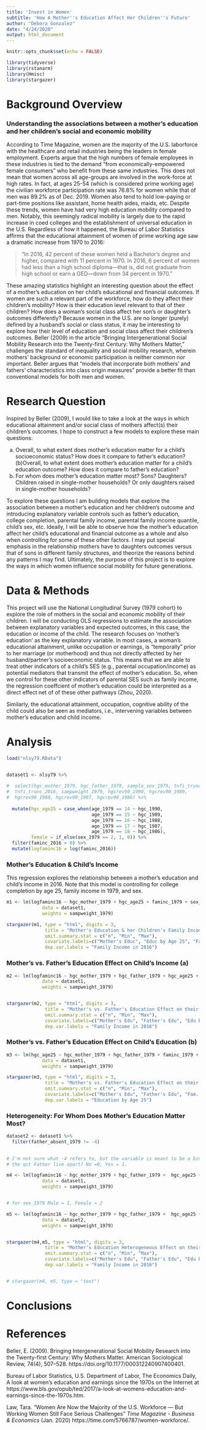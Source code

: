 ```yaml
---
title: 'Invest in Women'
subtitle: 'How A Mother''s Education Affect Her Children''s Future'
author: "Debora Gonzalez"
date: "4/24/2020"
output: html_document
---
```


```r
knitr::opts_chunk$set(echo = FALSE)

library(tidyverse)
library(rstanarm)
library(Hmisc)
library(stargazer)

```

\newpage
# Background Overview

### Understanding the associations between a mother's education and her children's social and economic mobility

According to Time Magazine, women are the majority of the U.S. laborforce with the healthcare and retail industries being the leaders in female employment. Experts argue that the high numbers of female employees in these industries is tied to the demand "from economically-empowered female consumers" who benefit from these same industries. This does not mean that women across all age-groups are involved in the work-force at high rates. In fact, at ages 25-54 (which is considered prime working age) the civilian workforce participation rate was 76.8% for women while that of men was 89.2% as of Dec. 2019. Women also tend to hold low-paying or part-time positions like assistant, home health aides, maids, etc. Despite these trends, women have had very high education mobility compared to men. Notably, this seemingly radical mobility is largely due to the rapid increase in coed colleges and the establishment of universal education in the U.S. Regardless of how it happened, the Bureau of Labor Statistics affirms that the educational attainment of women of prime working age saw a dramatic increase from 1970 to 2016:


<body>
    <blockquote cite="https://www.bls.gov/opub/ted/2017/a-look-at-womens-education-and-earnings-since-the-1970s.htm">
      "In 2016, 42 percent of these women held a Bachelor’s degree and higher, compared with 11 percent in 1970. In 2016, 6 percent of women had less than a high school diploma—that is, did not graduate from high school or earn a GED—down from 34 percent in 1970."
    </blockquote>
</body>


These amazing statistics highlight an interesting question about the effect of a mother's education on her child's educational and financial outcomes. If women are such a relevant part of the workforce, how do they affect their children's mobility? How is their education level relevant to that of their children? How does a woman's social class affect her son's or daughter's outcomes differently? Because women in the U.S. are no longer (purely) defined by a husband's social or class status, it may be interesting to explore how their level of education and social class affect their children's outcomes. Beller (2009) in the article "Bringing Intergenerational Social Mobility Research into the Twenty-first Century: Why Mothers Matter," challenges the standard of inequality and social mobility research, wherein mothers' background or economic participation is neither common nor important. Beller argues that "models that incorporate both mothers' and fathers' characteristics into class origin measures" provide a better fit than conventional models for both men and women.

\newpage
# Research Question


Inspired by Beller (2009), I would like to take a look at the ways in which educational attainment and/or social class of mothers affect(s) their children's outcomes. I hope to construct a few models to explore these main questions:

(a) Overall, to what extent does mother's education matter for a child's socioeconomic status? How does it compare to father's education? 
(b)Overall, to what extent does mother's education matter for a child's education outcome? How does it compare to father's education? 
(c) For whom does mother's education matter most? Sons? Daughters? Children raised in single-mother households? Or only daughters raised in single-mother households?


To explore these questions I am building models that explore the association between a mother's education and her children's outcome and introducing explanatory variable controls such as father's education, college completion, parental family income, parental family income quantile, child's sex, etc. Ideally, I will be able to observe how the mother's education affect her child's educational and financial outcome as a whole and also when controlling for some of these other factors. I may put special emphasis in the relationship mothers have to daughters outcomes versus that of sons in different family structures, and theorize the reasons behind any patterns I may find. Ultimately, the purpose of this project is to explore the ways in which women influence social mobility for future generations.

\newpage

# Data & Methods

This project will use the National Longitudinal Survey (1979 cohort) to explore the role of mothers in the social and economic mobility of their children. I will be conducting OLS regressions to estimate the association between explanatory variables and expected outcomes, in this case, the education or income of the child. The research focuses on 'mother's education' as the key explanatory variable. In most cases, a woman's educational attainment, unlike occupation or earnings, is "temporally" prior to her marriage (or motherhood) and thus not directly affected by her husband/partner's socioeconomic status. This means that we are able to treat other indicators of a child's SES (e.g., parental occupation/income) as potential mediators that transmit the effect of mother's education. So, when we control for these other indicators of parental SES such as family income, the regression coeffcient of mother's education could be interpreted as a direct effect net of of these other pathways (Zhou, 2020). 


Similarly, the educational attainment, occupation, cognitive ability of the child could also be seen as mediators, i.e., intervening variables between mother's education and child income.



\newpage
# Analysis

```r

load("nlsy79.RData")


dataset1 <- nlsy79 %>% 
  
#  select(hgc_mother_1979, hgc_father_1979, sample_sex_1979, tnfi_trunc_1979,
#  tnfi_trunc_2016, sampweight_1979, hgcrev90_1990, hgcrev90_1989,
#  hgcrev90_1988, hgcrev90_1987, hgcrev90_1986) %>%
  
  mutate(hgc_age25 = case_when(age_1979 == 14 ~ hgc_1990,
                               age_1979 == 15 ~ hgc_1989,
                               age_1979 == 16 ~ hgc_1988,
                               age_1979 == 17 ~ hgc_1987,
                               age_1979 == 18 ~ hgc_1986),
         female = if_else(sex_1979 == 2, 1, 0)) %>% 
  filter(faminc_2016 > 0) %>% 
  mutate(logfaminc16 = log(faminc_2016))

```

### Mother's Education & Child's Income

This regression explores the relationship between a mother's education and child's income in 2016. Note that this model is controlling for college completion by age 25, family income in 1979, and sex.

```r

m1 <- lm(logfaminc16 ~ hgc_mother_1979 + hgc_age25 + faminc_1979 + sex_1979, 
             data = dataset1, 
             weights = sampweight_1979)

stargazer(m1, type = "html", digits = 3,
              title = "Mother's Education & her Children's Family Income in 2016",
              omit.summary.stat = c("n", "Min", "Max"),
              covariate.labels=c("Mother's Educ", "Educ by Age 25", "Fam. Income 1979", "Sex: Female"),
              dep.var.labels = "Family Income in 2016")
```

### Mother's vs. Father's Education Effect on Child's Income (a)

```r



m2 <- lm(logfaminc16 ~ hgc_mother_1979 + hgc_father_1979 + hgc_age25 + faminc_1979 + sex_1979, 
             data = dataset1, 
             weights = sampweight_1979)


stargazer(m2, type = "html", digits = 3,
              title = "Mother's vs. Father's Education Effect on their Children's Family Income in 2016",
              omit.summary.stat = c("n", "Min", "Max"),
              covariate.labels=c("Mother's Edu", "Father's Edu", "Edu by Age 25", "Fam. Income 1979", "Sex: Female"),
              dep.var.labels = "Family Income in 2016")
```

###  Mother's vs. Father's Education Effect on Child's Education (b)

```r


m3 <- lm(hgc_age25 ~ hgc_mother_1979 + hgc_father_1979 + faminc_1979 + sex_1979, 
             data = dataset1, 
             weights = sampweight_1979)

stargazer(m3, type = "html", digits = 3,
              title = "Mother's vs. Father's Education Effect on their Children's Education by Age 25",
              omit.summary.stat = c("n", "Min", "Max"),
              covariate.labels=c("Mother's Edu", "Father's Edu", "Fam. Income 1979", "Sex: Female"),
              dep.var.labels = "Education by Age 25")

```
### Heterogeneity: For Whom Does Mother's Education Matter Most?

```r
  
  
dataset2 <- dataset1 %>% 
  filter(father_absent_1979 != -4)
  

# I'm not sure what -4 refers to, but the variable is meant to be a binary for
# the qst Father live apart? No =0, Yes = 1.

m4 <- lm(logfaminc16 ~ hgc_mother_1979 + hgc_father_1979 +  hgc_age25 + faminc_1979 + hgc_mother_1979*sex_1979, 
             data = dataset1, 
             weights = sampweight_1979)


# for sex_1979 Male = 1, Female = 2

m5 <- lm(logfaminc16 ~ hgc_mother_1979 + hgc_father_1979 +  hgc_age25 + faminc_1979 + hgc_mother_1979*father_absent_1979, 
             data = dataset2, 
             weights = sampweight_1979)


stargazer(m4,m5, type = "html", digits = 3,
              title = "Mother's Education Heterogeneous Effect on their Children's Family Income in 2016",
              omit.summary.stat = c("n", "Min", "Max"),
              covariate.labels=c("Mother's Edu", "Father's Edu", "Edu by Age 25", "Fam. Income 1979", "Sex: Female", "Interaction: Mother's Edu & SexFemale", "Absent Father Household", "Interaction: Mother's Edu & Absent Father Household"),
              dep.var.labels = "Family Income in 2016")


# stargazer(m4, m5, type = "text")


```


# Conclusions



# References

Beller, E. (2009). Bringing Intergenerational Social Mobility Research into the Twenty-first Century: Why Mothers Matter. American Sociological Review, 74(4), 507–528. https://doi.org/10.1177/000312240907400401.

Bureau of Labor Statistics, U.S. Department of Labor, The Economics Daily, A look at women’s education and earnings since the 1970s on the Internet at https://www.bls.gov/opub/ted/2017/a-look-at-womens-education-and-earnings-since-the-1970s.htm.

Law, Tara. "Women Are Now the Majority of the U.S. Workforce — But Working Women Still Face Serious Challenges" <i>Time Magazine - Business & Economics </i> (Jan. 2020) https://time.com/5766787/women-workforce/.

